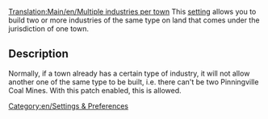 [[Translation:Main/en/Multiple industries per town]]
{{en/-}}
This [[Main/en/Advanced Settings|setting]] allows you to build two or more industries of the same type on land that comes under the jurisdiction of one town.

== Description ==

Normally, if a town already has a certain type of industry, it will not allow another one of the same type to be built, i.e. there can't be two Pinningville Coal Mines.  With this patch enabled, this is allowed.

[[Category:en/Settings & Preferences]]